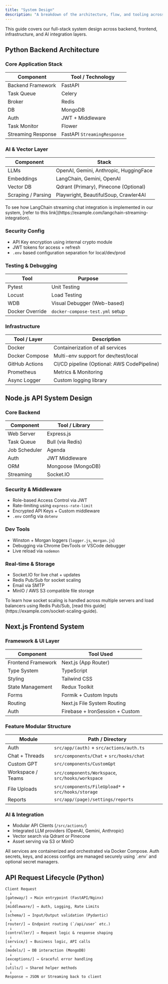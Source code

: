 ```yaml
---
title: "System Design"
description: "A breakdown of the architecture, flow, and tooling across Python, Node.js, and Next.js for the WEAM platform."
---
```


<Info>
  This guide covers our full-stack system design across backend, frontend, infrastructure, and AI integration layers.
</Info>

## Python Backend Architecture

### Core Application Stack

| Component           | Tool / Technology         |
|--------------------|---------------------------|
| Backend Framework  | FastAPI                   |
| Task Queue         | Celery                    |
| Broker             | Redis                     |
| DB                 | MongoDB                   |
| Auth               | JWT + Middleware          |
| Task Monitor       | Flower                    |
| Streaming Response | FastAPI `StreamingResponse` |

### AI & Vector Layer

| Component           | Stack                                  |
|--------------------|----------------------------------------|
| LLMs               | OpenAI, Gemini, Anthropic, HuggingFace |
| Embeddings         | LangChain, Gemini, OpenAI              |
| Vector DB          | Qdrant (Primary), Pinecone (Optional)  |
| Scraping / Parsing | Playwright, BeautifulSoup, Crawler4AI  |

<Note>
  To see how LangChain streaming chat integration is implemented in our system, [refer to this link](https://example.com/langchain-streaming-integration).
</Note>

### Security Config

- API Key encryption using internal crypto module
- JWT tokens for access + refresh
- `.env` based configuration separation for local/dev/prod

### Testing & Debugging

| Tool             | Purpose                         |
|------------------|----------------------------------|
| Pytest           | Unit Testing                    |
| Locust           | Load Testing                    |
| WDB              | Visual Debugger (Web-based)     |
| Docker Override  | `docker-compose-test.yml` setup |

### Infrastructure

| Tool / Layer       | Description                                |
|-------------------|--------------------------------------------|
| Docker            | Containerization of all services           |
| Docker Compose    | Multi-env support for dev/test/local       |
| GitHub Actions    | CI/CD pipeline (Optional: AWS CodePipeline)|
| Prometheus        | Metrics & Monitoring                       |
| Async Logger      | Custom logging library                     |

<Divider />

## Node.js API System Design

### Core Backend

| Component         | Tool / Library           |
|------------------|--------------------------|
| Web Server       | Express.js               |
| Task Queue       | Bull (via Redis)         |
| Job Scheduler    | Agenda                   |
| Auth             | JWT Middleware           |
| ORM              | Mongoose (MongoDB)       |
| Streaming        | Socket.IO                |

### Security & Middleware

- Role-based Access Control via JWT
- Rate-limiting using `express-rate-limit`
- Encrypted API Keys + Custom middleware
- `.env` config via `dotenv`

### Dev Tools

- Winston + Morgan loggers (`logger.js`, `morgan.js`)
- Debugging via Chrome DevTools or VSCode debugger
- Live reload via `nodemon`

### Real-time & Storage

- Socket.IO for live chat + updates
- Redis Pub/Sub for socket scaling
- Email via SMTP
- MinIO / AWS S3 compatible file storage

<Note>
  To learn how socket scaling is handled across multiple servers and load balancers using Redis Pub/Sub, [read this guide](https://example.com/socket-scaling-guide).
</Note>


<Divider />

## Next.js Frontend System

### Framework & UI Layer

| Component              | Tool Used                       |
|------------------------|----------------------------------|
| Frontend Framework     | Next.js (App Router)            |
| Type System            | TypeScript                      |
| Styling                | Tailwind CSS                    |
| State Management       | Redux Toolkit                   |
| Forms                  | Formik + Custom Inputs          |
| Routing                | Next.js File System Routing     |
| Auth                   | Firebase + IronSession + Custom |

### Feature Modular Structure

| Module                | Path / Directory                              |
|----------------------|------------------------------------------------|
| Auth                 | `src/app/(auth)` + `src/actions/auth.ts`       |
| Chat + Threads       | `src/components/Chat` + `src/hooks/chat`       |
| Custom GPT           | `src/components/CustomGpt`                     |
| Workspace / Teams    | `src/components/Workspace`, `src/hooks/workspace` |
| File Uploads         | `src/components/FileUpload*` + `src/hooks/storage` |
| Reports              | `src/app/(page)/settings/reports`              |

### AI & Integration

- Modular API Clients (`/src/actions/`)
- Integrated LLM providers (OpenAI, Gemini, Anthropic)
- Vector search via Qdrant or Pinecone
- Asset serving via S3 or MinIO

<Note>
  All services are containerized and orchestrated via Docker Compose. Auth secrets, keys, and access configs are managed securely using `.env` and optional secret managers.
</Note>

## API Request Lifecycle (Python)

```text
Client Request
  ↓
[gateway/] → Main entrypoint (FastAPI/Nginx)
  ↓
[middleware/] → Auth, Logging, Rate Limits
  ↓
[schema/] → Input/Output validation (Pydantic)
  ↓
[router/] → Endpoint routing (`/api/user` etc.)
  ↓
[controller/] → Request logic & response shaping
  ↓
[service/] → Business logic, API calls
  ↓
[models/] → DB interaction (MongoDB)
  ↓
[exceptions/] → Graceful error handling
  ↓
[utils/] → Shared helper methods
  ↓
Response → JSON or Streaming back to client
